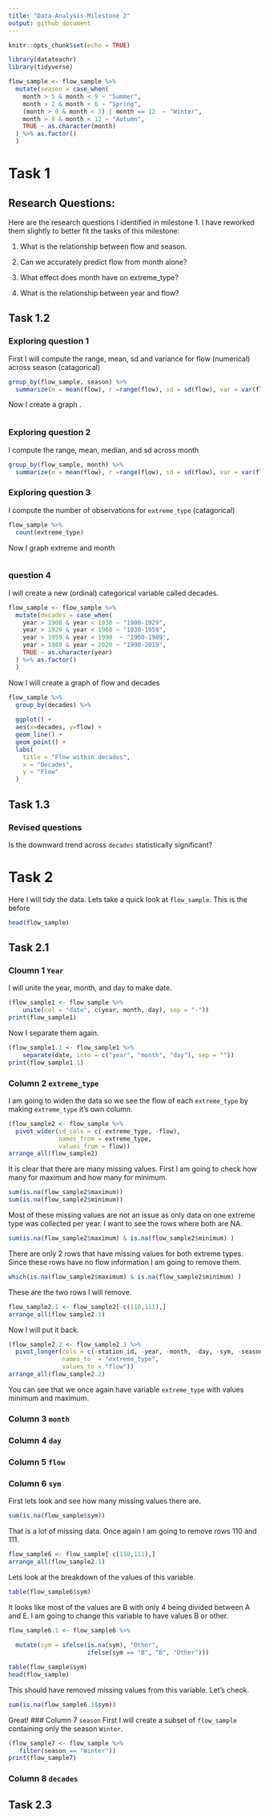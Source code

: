 ```yaml
---
title: "Data-Analysis-Milestone 2"
output: github_document
---
```


```r
knitr::opts_chunk$set(echo = TRUE)
```

```r
library(datateachr)
library(tidyverse)
```

```r

flow_sample <- flow_sample %>% 
  mutate(season = case_when(
    month > 5 & month < 9 ~ "Summer",
    month > 2 & month < 6 ~ "Spring",
    (month > 0 & month < 3) | month == 12  ~ "Winter",
    month > 8 & month < 12 ~ "Autumn",
    TRUE ~ as.character(month)
  ) %>% as.factor()
  )

```

# Task 1

## Research Questions:

Here are the research questions I identified in milestone 1. I have reworked them slightly to better fit the tasks of this milestone:

1) What is the relationship between flow and season.

2) Can we accurately predict flow from month alone? 

3) What effect does month have on extreme_type?

4) What is the relationship between year and flow?

## Task 1.2

### Exploring question 1

First I will compute the range, mean, sd and variance for flow (numerical) across season (catagorical)
```r
group_by(flow_sample, season) %>%
  summarize(m = mean(flow), r =range(flow), sd = sd(flow), var = var(flow))
```
Now I create a graph .
```r

```
### Exploring question 2

I compute the range, mean, median, and sd across month
```r
group_by(flow_sample, month) %>%
  summarize(m = mean(flow), r =range(flow), sd = sd(flow), var = var(flow))
```

### Exploring question 3
I compute the number of observations for `extreme_type` (catagorical)
```r
flow_sample %>%
  count(extreme_type)
```
Now I graph extreme and month
```r

```



### question 4
I will create a new (ordinal) categorical variable called decades. 

```r

flow_sample <- flow_sample %>% 
  mutate(decades = case_when(
    year > 1900 & year < 1930 ~ "1900-1929",
    year > 1929 & year < 1960 ~ "1930-1959",
    year > 1959 & year < 1990  ~ "1960-1989",
    year > 1989 & year < 2020 ~ "1990-2019",
    TRUE ~ as.character(year)
  ) %>% as.factor()
  )

```

Now I will create a graph of flow and decades

```r
flow_sample %>% 
  group_by(decades) %>% 
   
  ggplot() +
  aes(x=decades, y=flow) +
  geom_line() +
  geom_point() +
  labs(
    title = "Flow within decades",
    x = "Decades",
    y = "Flow"
  )  
```

## Task 1.3

### Revised questions

Is the downward trend across `decades` statistically significant?




# Task 2
Here I will tidy the data. Lets take a quick look at `flow_sample`. This is the before 
```r
head(flow_sample)
```

## Task 2.1

### Cloumn 1 `Year`

I will unite the year, month, and day to make date.

```r
(flow_sample1 <- flow_sample %>%
    unite(col = "date", c(year, month, day), sep = "-"))
print(flow_sample1)
```
Now I separate them again.

```r
(flow_sample1.1 <- flow_sample1 %>%
    separate(date, into = c("year", "month", "day"), sep = ""))
print(flow_sample1.1)
```

### Column 2 `extreme_type`

I am going to widen the data so we see the flow of each `extreme_type` by making `extreme_type` it's own column.
```r
(flow_sample2 <- flow_sample %>%
  pivot_wider(id_cols = c(-extreme_type, -flow),
              names_from = extreme_type,
              values_from = flow))
arrange_all(flow_sample2)
```
It is clear that there are many missing values. First I am going to check how many for maximum and how many for minimum.

```r
sum(is.na(flow_sample2$maximum))
sum(is.na(flow_sample2$minimum))
```
Most of these missing values are not an issue as only data on one extreme type was collected per year. I want to see the rows where both are NA.

```r
sum(is.na(flow_sample2$maximum) & is.na(flow_sample2$minimum) )

```
There are only 2 rows that have missing values for both extreme types. Since these rows have no flow information I am going to remove them. 

```r
which(is.na(flow_sample2$maximum) & is.na(flow_sample2$minimum) )

```
These are the two rows I will remove.

```r
flow_sample2.1 <- flow_sample2[-c(110,111),]
arrange_all(flow_sample2.1)
```
Now I will put it back. 

```r
(flow_sample2.2 <- flow_sample2.1 %>% 
  pivot_longer(cols = c(-station_id, -year, -month, -day, -sym, -season, -decades ), 
               names_to  = "extreme_type", 
               values_to = "flow"))
arrange_all(flow_sample2.2)
```
You can see that we once again have variable `extreme_type` with values minimum and maximum.

### Column 3 `month`
### Column 4 `day`
### Column 5 `flow`
### Column 6 `sym`
First lets look and see how many missing values there are.
```r
sum(is.na(flow_sample$sym))
```
That is a lot of missing data. Once again I am going to remove rows 110 and 111.

```r
flow_sample6 <- flow_sample[-c(110,111),]
arrange_all(flow_sample2.1)
```

Lets look at the breakdown of the values of this variable. 

```r
table(flow_sample6$sym)
```
It looks like most of the values are B with only 4 being divided between A and E. I am going to change this variable to have values B or other.
```r
flow_sample6.1 <- flow_sample6 %>% 
  
  mutate(sym = ifelse(is.na(sym), "Other",
                      ifelse(sym == "B", "B", "Other")))

table(flow_sample$sym)
head(flow_sample)

```
This should have removed missing values from this variable. Let's check.

```r
sum(is.na(flow_sample6.1$sym))
```
Great! 
### Column 7 `season`
First I will create a subset of `flow_sample`
containing only the season `Winter`.

```r
(flow_sample7 <- flow_sample %>%
   filter(season == "Winter"))
print(flow_sample7)
```

### Column 8 `decades`

## Task 2.3

